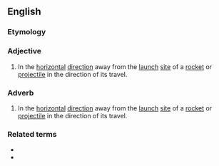 ==English==

===Etymology===
{{compound|en|down|range}}

===Adjective===
{{en-adj|-|[[farther]] [[downrange]]|sup=[[farthest]] [[downrange]]}}

# In the [[horizontal]] [[direction]] away from the [[launch]] [[site]] of a [[rocket]] or [[projectile]] in the direction of its travel.

===Adverb===
{{en-adv|-|[[farther]] [[downrange]]|sup=[[farthest]] [[downrange]]}}

# In the [[horizontal]] [[direction]] away from the [[launch]] [[site]] of a [[rocket]] or [[projectile]] in the direction of its travel.

===Related terms===
* {{l|en|crossrange}}
* {{l|en|uprange}}